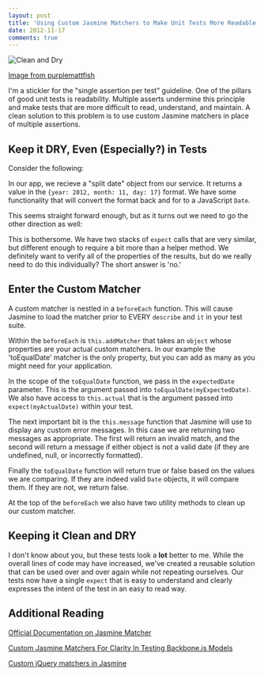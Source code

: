 ```yaml
---
layout: post
title: 'Using Custom Jasmine Matchers to Make Unit Tests More Readable'
date: 2012-11-17
comments: true
---
```


![Clean and Dry](/images/clean_and_dry.jpg)

[Image from purplemattfish](https://www.flickr.com/photos/29601732@N06/3969905051/)

I'm a stickler for the "single assertion per test" guideline. One of the pillars of good unit tests is readability. Multiple asserts undermine this principle and make tests that are more difficult to read, understand, and maintain. A clean solution to this problem is to use custom Jasmine matchers in place of multiple assertions.

## Keep it DRY, Even (Especially?) in Tests

Consider the following:

In our app, we recieve a "split date" object from our service. It returns a value in the `{year: 2012, month: 11, day: 17}` format. We have some functionality that will convert the format back and for to a JavaScript `Date`.

This seems straight forward enough, but as it turns out we need to go the other direction as well:

This is bothersome. We have two stacks of `expect` calls that are very similar, but different enough to require a bit more than a helper method. We definitely want to verify all of the properties of the results, but do we really need to do this individually? The short answer is 'no.'

## Enter the Custom Matcher

A custom matcher is nestled in a `beforeEach` function. This will cause Jasmine to load the matcher prior to EVERY `describe` and `it` in your test suite.

Within the `beforeEach` is `this.addMatcher` that takes an `object` whose properties are your actual custom matchers. In our example the 'toEqualDate' matcher is the only property, but you can add as many as you might need for your application.

In the scope of the `toEqualDate` function, we pass in the `expectedDate` parameter. This is the argument passed into `toEqualDate(myExpectedDate)`. We also have access to `this.actual` that is the argument passed into `expect(myActualDate)` within your test.

The next important bit is the `this.message` function that Jasmine will use to display any custom error messages. In this case we are returning two messages as appropriate. The first will return an invalid match, and the second will return a message if either object is not a valid date (if they are undefined, null, or incorrectly formatted).

Finally the `toEqualDate` function will return true or false based on the values we are comparing. If they are indeed valid `Date` objects, it will compare them. If they are not, we return false.

At the top of the `beforeEach` we also have two utility methods to clean up our custom matcher.

## Keeping it Clean and DRY

I don't know about you, but these tests look a **lot** better to me. While the overall lines of code may have increased, we've created a reusable solution that can be used over and over again while not repeating ourselves. Our tests now have a single `expect` that is easy to understand and clearly expresses the intent of the test in an easy to read way.

## Additional Reading

[Official Documentation on Jasmine Matcher](https://github.com/pivotal/jasmine/wiki/Matchers)

[Custom Jasmine Matchers For Clarity In Testing Backbone.js Models](https://lostechies.com/derickbailey/2011/09/03/custom-jasmine-matchers-for-clarity-in-testing-backbone-js-models/)

[Custom jQuery matchers in Jasmine](https://testdrivenwebsites.com/2010/08/04/custom-jquery-matchers-in-jasmine/)
